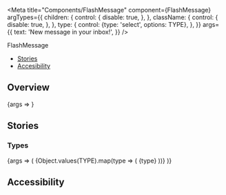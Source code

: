 
<Meta
  title="Components/FlashMessage"
  component={FlashMessage}
  argTypes={{
    children: {
      control: {
        disable: true,
      },
    },
    className: {
      control: {
        disable: true,
      },
    },
    type: {
      control: {type: 'select', options: TYPE},
    },
  }}
  args={{
    text: 'New message in your inbox!',
  }}
/>

<PageHeader>FlashMessage</PageHeader>

- [Stories](#stories)
- [Accesibility](#accessibility)

## Overview

<Canvas>
  <Story name="Default">{args => <FlashMessage {...args} />}</Story>
</Canvas>

<ArgsTable story="Default" />

## Stories

### Types

<Canvas>
  <Story name="Types">
    {args => (
      <StoryVariantTable>
        {Object.values(TYPE).map(type => (
          <tr key={type}>
            <td>
              <Headline
                extraBold
                transform="uppercase"
                type="span"
                color="text-gray-40"
                size="medium"
                align="to-right"
              >
                {type}
              </Headline>
            </td>
            <td width="500">
              <FlashMessage {...args} type={type} />
            </td>
          </tr>
        ))}
      </StoryVariantTable>
    )}
  </Story>
</Canvas>

## Accessibility

<FlashMessageA11y />
